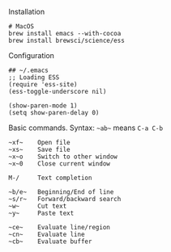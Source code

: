 Installation
```
# MacOS
brew install emacs --with-cocoa
brew install brewsci/science/ess
```

Configuration
```
## ~/.emacs
;; Loading ESS
(require 'ess-site)
(ess-toggle-underscore nil)

(show-paren-mode 1)
(setq show-paren-delay 0)

```

Basic commands. Syntax: `~ab~` means `C-a C-b`
```
~xf~    Open file
~xs~    Save file
~x~o    Switch to other window
~x~0    Close current window

M-/     Text completion

~b/e~   Beginning/End of line
~s/r~   Forward/backward search
~w~     Cut text
~y~     Paste text

~ce~    Evaluate line/region
~cn~    Evaluate line
~cb~    Evaluate buffer
```
